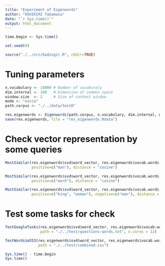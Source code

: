 ```yaml
---
title: "Experiment of Eigenwords"
author: "OSHIKIRI Takamasa"
date: "`r Sys.time()`"
output: html_document
---
```


```r
time.begin <- Sys.time()

set.seed(0)

source("./../src/kadingir.R", chdir=TRUE)
```

# Tuning parameters
```r
n.vocabulary <- 10000 # Number of vocaburaly
dim.internal <- 100   # Dimension of common space
window.size  <- 2     # Size of context window
mode <- "oscca"
path.corpus <- "./../data/text8"
```


```r
res.eigenwords <- Eigenwords(path.corpus, n.vocabulary, dim.internal, window.size, mode = mode, plot = TRUE)
save(res.eigenwords, file = "res_eigenwords.Rdata")
```

# Check vector representation by some queries
```r
MostSimilar(res.eigenwords$svd$word_vector, res.eigenwords$vocab.words,
            positive=c("man"), distance = "cosine")
```

```r
MostSimilar(res.eigenwords$svd$word_vector, res.eigenwords$vocab.words,
            positive=c("work"), distance = "cosine")
```

```r
MostSimilar(res.eigenwords$svd$word_vector, res.eigenwords$vocab.words,
            positive=c("king", "woman"), negative=c("man"), distance = "cosine")
```


# Test some tasks for check
```r
TestGoogleTasks(res.eigenwords$svd$word_vector, res.eigenwords$vocab.words,
                path = "./../test/questions-words.txt", n.cores = 12)
```

```r
TestWordsim353(res.eigenwords$svd$word_vector, res.eigenwords$vocab.words,
               path = "./../test/combined.csv")
```

```r
Sys.time() - time.begin
Sys.time()
```